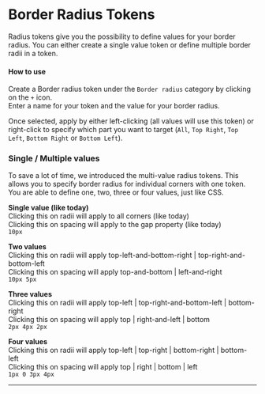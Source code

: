 # Border Radius Tokens

Radius tokens give you the possibility to define values for your border radius. You can either create a single value token or define multiple border radii in a token.

#### How to use
Create a Border radius token under the `Border radius` category by clicking on the `+` icon.  
Enter a name for your token and the value for your border radius.

Once selected, apply by either left-clicking (all values will use this token) or right-click to specify which part you want to target (`All`, `Top Right`, `Top Left`, `Bottom Right` or `Bottom Left`).

### Single / Multiple values
To save a lot of time, we introduced the multi-value radius tokens. This allows you to specify border radius for individual corners with one token. You are able to define one, two, three or four values, just like CSS.

**Single value (like today)**  
Clicking this on radii will apply to all corners (like today)  
Clicking this on spacing will apply to the gap property (like today)  
```10px```

**Two values**  
Clicking this on radii will apply top-left-and-bottom-right | top-right-and-bottom-left  
Clicking this on spacing will apply top-and-bottom | left-and-right  
```10px 5px```

**Three values**  
Clicking this on radii will apply top-left | top-right-and-bottom-left | bottom-right  
Clicking this on spacing will apply top | right-and-left | bottom  
```2px 4px 2px```

**Four values**  
Clicking this on radii will apply top-left | top-right | bottom-right | bottom-left  
Clicking this on spacing will apply top | right | bottom | left  
```1px 0 3px 4px```

---


<ReactPlayer
  muted
  width="100%"
  height="auto"
  loop
  playing
  controls
  url="/multi-value-radius.mp4"
/>
